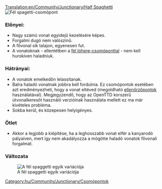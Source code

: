 [[Translation:en/Community/Junctionary/Half Spaghetti]]
{{hu/Community/Junctionary/Csomópontmenü}}
[[File:en/Community/Junctionary/3way halfspaghetti.png|frame|none|Fél spagetti-csomópont]]

===Előnyei:===
*Nagy számú vonat egyidejű kezelésére képes.
*Forgalmi dugó nem valószínű.
*A fővonal sík talajon, egyenesen fut.
*A vonatoknak - ellentétben a [[hu/Community/Junctionary/Csomópont/Fél lóhere|fél lóhere-csomóponttal]] - nem kell hurokíven haladniuk. 

===Hátrányai:===
*A vonatok emelkedőn lelassítanak.
*Balra haladó vonatnak jobbra kell fordulnia. Ez csomópontok esetében azt eredményezheti, hogy a vonat eltéved (megoldható [[hu/Manual/Ellenőrzőpontok|ellenőrzőpontok]] használatával). Megjegyzendő, hogy az OpenTTD korszerű útvonalkeresőt használó verzióinak használata mellett ez ma már kivételes probléma.
*Sokba kerül, és közepesen helyigényes.

===Ötlet===
*Akkor a legjobb a kiépítése, ha a leghosszabb vonat elfér a kanyarodó pályaíven, mert így nem akadályozza a mögötte haladó vonatok fővonali forgalmát.

[[Category:hu/Community/Junctionary/Csomópontok]]

===Változata===

[[File:en/Community/Junctionary/Half spaghetti.jpeg|frame|none|A fél spaggetti egyik variációja]]